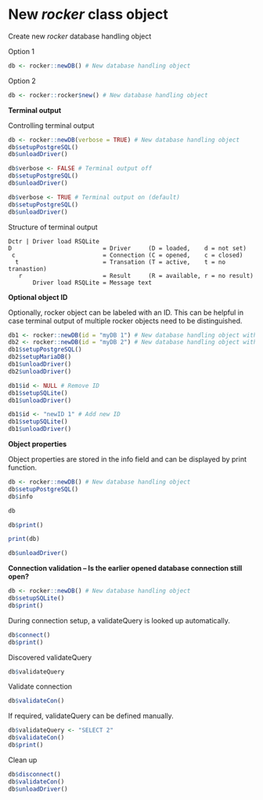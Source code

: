 # New *rocker* class object

Create new *rocker* database handling object

Option 1

```r
db <- rocker::newDB() # New database handling object
```

Option 2

```r
db <- rocker::rocker$new() # New database handling object
```

__Terminal output__

Controlling terminal output

```r
db <- rocker::newDB(verbose = TRUE) # New database handling object
db$setupPostgreSQL()
db$unloadDriver()
```

```r
db$verbose <- FALSE # Terminal output off
db$setupPostgreSQL()
db$unloadDriver()
```

```r
db$verbose <- TRUE # Terminal output on (default)
db$setupPostgreSQL()
db$unloadDriver()
```

Structure of terminal output

```
Dctr | Driver load RSQLite
D                          = Driver     (D = loaded,    d = not set)
 c                         = Connection (C = opened,    c = closed)
  t                        = Transation (T = active,    t = no tranastion)
   r                       = Result     (R = available, r = no result)
       Driver load RSQLite = Message text

```

__Optional object ID__

Optionally, rocker object can be labeled with an ID. This can be helpful in case terminal output of multiple rocker objects need to be distinguished.

```r
db1 <- rocker::newDB(id = "myDB 1") # New database handling object with ID
db2 <- rocker::newDB(id = "myDB 2") # New database handling object with ID
db1$setupPostgreSQL()
db2$setupMariaDB()
db1$unloadDriver()
db2$unloadDriver()
```

```r
db1$id <- NULL # Remove ID
db1$setupSQLite()
db1$unloadDriver()
```

```r
db1$id <- "newID 1" # Add new ID
db1$setupSQLite()
db1$unloadDriver()
```

__Object properties__

Object properties are stored in the info field and can be displayed by print function.

```r
db <- rocker::newDB() # New database handling object
db$setupPostgreSQL()
db$info
```

```r
db
```

```r
db$print()
```

```r
print(db)
```

```r
db$unloadDriver()
```

__Connection validation -- Is the earlier opened database connection still open?__

```r
db <- rocker::newDB() # New database handling object
db$setupSQLite()
db$print()
```

During connection setup, a validateQuery is looked up automatically.

```r
db$connect()
db$print()
```

Discovered validateQuery

```r
db$validateQuery
```

Validate connection

```r
db$validateCon()
```

If required, validateQuery can be defined manually.

```r
db$validateQuery <- "SELECT 2"
db$validateCon()
db$print()
```

Clean up

```r
db$disconnect()
db$validateCon()
db$unloadDriver()
```
